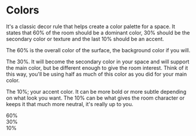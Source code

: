 
<Meta title="Basic/Colors" />


# Colors

It's a classic decor rule that helps create a color palette for a space. It states that 60% of the room should be a dominant color, 30% should be the secondary color or texture and the last 10% should be an accent.

The 60% is the overall color of the surface, the background color if you will.

The 30%. It will become the secondary color in your space and will support the main color, but be different enough to give the room interest. Think of it this way, you'll be using half as much of this color as you did for your main color.

The 10%; your accent color. It can be more bold or more subtle depending on what look you want. The 10% can be what gives the room character or keeps it that much more neutral, it's really up to you.

<Story name="variants">
  <div style={{display: "flex", height: "50px"}}>
    <div style={{background:`linear-gradient(to right, hsl(var(--color-primary-start)), hsl(var(--color-primary-end)))`, width:"60%", float:"left"}}>60%</div>
    <div style={{background:'#000', width:"30%", float:"left"}}>30%</div>
    <div style={{background:'#000', width:"10%", float:"left"}}>10%</div>
  </div>
</Story>
